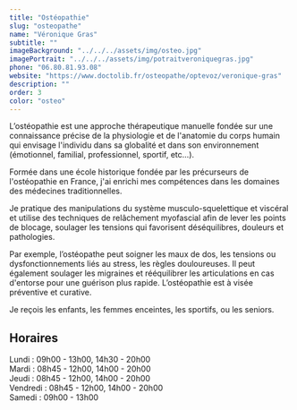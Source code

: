 ```yaml
---
title: "Ostéopathie"
slug: "osteopathe"
name: "Véronique Gras"
subtitle: ""
imageBackground: "../../../assets/img/osteo.jpg"
imagePortrait: "../../../assets/img/potraitveroniquegras.jpg"
phone: "06.80.81.93.08"
website: "https://www.doctolib.fr/osteopathe/optevoz/veronique-gras"
description: ""
order: 3
color: "osteo"
---
```


L’ostéopathie est une approche thérapeutique manuelle fondée sur une connaissance précise de la physiologie et de l'anatomie du corps humain qui envisage l'individu dans sa globalité et dans son environnement (émotionnel, familial, professionnel, sportif, etc...).

Formée dans une école historique fondée par les précurseurs de l'ostéopathie en France, j'ai enrichi mes compétences dans les domaines des médecines traditionnelles.

Je pratique des manipulations du système musculo-squelettique et viscéral et utilise des techniques de relâchement myofascial afin de lever les points de blocage, soulager les tensions qui favorisent déséquilibres, douleurs et pathologies.

Par exemple, l’ostéopathe peut soigner les maux de dos, les tensions ou dysfonctionnements liés au stress, les règles douloureuses. Il peut également soulager les migraines et rééquilibrer les articulations en cas d'entorse pour une guérison plus rapide.
L’ostéopathie est à visée préventive et curative.

Je reçois les enfants, les femmes enceintes, les sportifs, ou les seniors.

## Horaires

Lundi : 09h00 - 13h00, 14h30 - 20h00  
Mardi : 08h45 - 12h00, 14h00 - 20h00  
Jeudi : 08h45 - 12h00, 14h00 - 20h00  
Vendredi : 08h45 - 12h00, 14h00 - 20h00  
Samedi : 09h00 - 13h00
